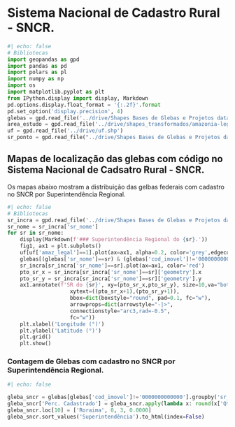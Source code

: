 # Sistema Nacional de Cadastro Rural - SNCR.


```python
#| echo: false
# Bibliotecas
import geopandas as gpd
import pandas as pd
import polars as pl
import numpy as np
import os
import matplotlib.pyplot as plt
from IPython.display import display, Markdown
pd.options.display.float_format = '{:.2f}'.format
pd.set_option('display.precision', 4)
glebas = gpd.read_file('../drive/Shapes Bases de Glebas e Projetos data 01.03.23/tab_glebas_federais.shp')
area_estudo = gpd.read_file('../drive/shapes_transformados/amazonia-legal-com-maranhao.shp')
uf = gpd.read_file('../drive/uf.shp')
sr_ponto = gpd.read_file("../drive/Shapes Bases de Glebas e Projetos data 01.03.23/sr_incra.shp")
```


## Mapas de localização das glebas com código no Sistema Nacional de Cadsatro Rural - SNCR.

Os mapas abaixo mostram a distribuição das gelbas federais com cadastro no SNCR por Superintendência Regional.

:::{.column-body-outset}
```python
#| echo: false
# Bibliotecas
sr_incra = gpd.read_file('../drive/Shapes Bases de Glebas e Projetos data 01.03.23/sr_incra.shp')
sr_nome = sr_incra['sr_nome']
for sr in sr_nome:
    display(Markdown(f'### Superintendência Regional do {sr}.'))
    fig1, ax1 = plt.subplots()
    uf[uf['amaz_legal']==1].plot(ax=ax1, alpha=0.2, color='grey',edgecolor='black')
    glebas[(glebas['sr_nome']==sr) & (glebas['cod_imovel']!='0000000000000')].plot(ax=ax1, zorder=1, aspect=1)
    sr_incra[sr_incra['sr_nome']==sr].plot(ax=ax1, color='red')
    pto_sr_x = sr_incra[sr_incra['sr_nome']==sr]['geometry'].x
    pto_sr_y = sr_incra[sr_incra['sr_nome']==sr]['geometry'].y
    ax1.annotate(f'SR do {sr}', xy=(pto_sr_x,pto_sr_y), size=10,va="bottom", ha="left",
                    xytext=((pto_sr_x+1),(pto_sr_y+1)),
                    bbox=dict(boxstyle="round", pad=0.1, fc="w"),
                    arrowprops=dict(arrowstyle="-|>",
                    connectionstyle="arc3,rad=-0.5",
                    fc="w"))
    plt.xlabel('Longitude (°)')
    plt.ylabel('Latitude (°)')
    plt.grid()
    plt.show()
```
:::


### Contagem de Glebas com cadastro no SNCR por Superintendência Regional.

:::{.table-center}
```python
#| echo: false

gleba_sncr = glebas[glebas['cod_imovel']!='0000000000000'].groupby('sr_nome').agg({'cod_imovel':'count'}).reset_index().rename(columns={'sr_nome':'Superintendência', 'cod_imovel': 'Qt. SNCR'}).merge(glebas.groupby('sr_nome').agg({'cod_imovel':'count'}).reset_index().rename(columns={'sr_nome':'Superintendência', 'cod_imovel': 'Total'}))
gleba_sncr['Perc. Cadastrado'] = gleba_sncr.apply(lambda x: round(x['Qt. SNCR']/x['Total']*100,2), axis=1)
gleba_sncr.loc[10] = ['Roraima', 0, 3, 0.0000]
gleba_sncr.sort_values('Superintendência').to_html(index=False)

```
:::
